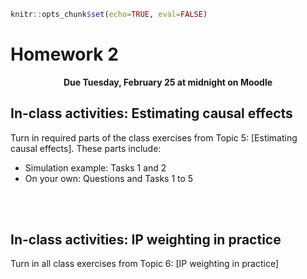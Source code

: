 ```r
knitr::opts_chunk$set(echo=TRUE, eval=FALSE)
```

# Homework 2 {-}

<center>
**Due Tuesday, February 25 at midnight on Moodle**
</center>

## In-class activities: Estimating causal effects {-}

Turn in required parts of the class exercises from Topic 5: [Estimating causal effects]. These parts include:

- Simulation example: Tasks 1 and 2
- On your own: Questions and Tasks 1 to 5

<br><br>

## In-class activities: IP weighting in practice {-}

Turn in all class exercises from Topic 6: [IP weighting in practice]

